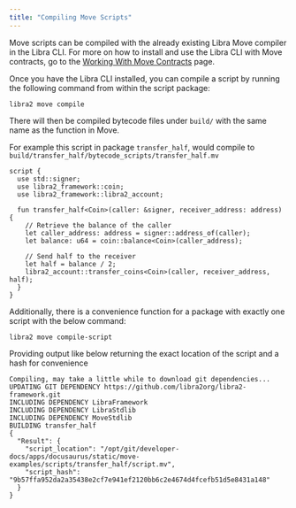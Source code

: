 ```yaml
---
title: "Compiling Move Scripts"
---
```


Move scripts can be compiled with the already existing Libra Move compiler in
the Libra CLI. For more on how to install and use the Libra CLI with Move contracts, go to the [Working With Move Contracts](/build/cli/working-with-move-contracts) page.

Once you have the Libra CLI installed, you can compile a script by running the following command from within the script package:

```shellscript filename="Terminal"
libra2 move compile
```

There will then be compiled bytecode files under `build/` with the same name as
the function in Move.

For example this script in package `transfer_half`, would compile
to `build/transfer_half/bytecode_scripts/transfer_half.mv`

```move
script {
  use std::signer;
  use libra2_framework::coin;
  use libra2_framework::libra2_account;

  fun transfer_half<Coin>(caller: &signer, receiver_address: address) {
    // Retrieve the balance of the caller
    let caller_address: address = signer::address_of(caller);
    let balance: u64 = coin::balance<Coin>(caller_address);

    // Send half to the receiver
    let half = balance / 2;
    libra2_account::transfer_coins<Coin>(caller, receiver_address, half);
  }
}
```

Additionally, there is a convenience function for a package with exactly one
script with the below command:

```shellscript filename="Terminal"
libra2 move compile-script
```

Providing output like below returning the exact location of the script and a
hash for convenience

```shellscript filename="Terminal"
Compiling, may take a little while to download git dependencies...
UPDATING GIT DEPENDENCY https://github.com/libra2org/libra2-framework.git
INCLUDING DEPENDENCY LibraFramework
INCLUDING DEPENDENCY LibraStdlib
INCLUDING DEPENDENCY MoveStdlib
BUILDING transfer_half
{
  "Result": {
    "script_location": "/opt/git/developer-docs/apps/docusaurus/static/move-examples/scripts/transfer_half/script.mv",
    "script_hash": "9b57ffa952da2a35438e2cf7e941ef2120bb6c2e4674d4fcefb51d5e8431a148"
  }
}
```
